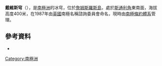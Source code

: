 {{Coord|63|53|S|58|3|W|source:GNIS|display=title}}

'''戴維斯穹'''（{{lang-en|Davies Dome}}），是[[南極洲|南極洲]]的冰穹，位於[[詹姆斯羅斯島|詹姆斯羅斯島]]，處於[[斯通利角|斯通利角]]東南面，海拔高度400米，在1987年由[[英國|英國]]南極名稱諮詢委員會命名，現時由[[南極條約體系|南極條約體系]]管理。

==參考資料==
* {{usgs-gazetteer|id=3566}}

{{DEFAULTSORT:Davies Dome}}
[[Category:南極洲|Category:南極洲]]


{{JamesRossIsland-geo-stub}}